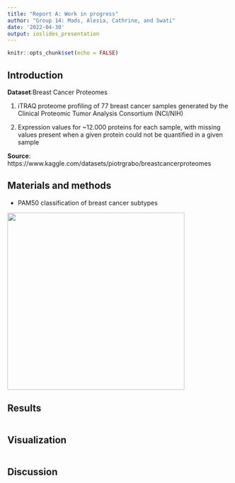 ```yaml
---
title: "Report A: Work in progress"
author: "Group 14: Mads, Alesia, Cathrine, and Swati"
date: '2022-04-30'
output: ioslides_presentation
---
```


```r
knitr::opts_chunk$set(echo = FALSE)
```

## Introduction

**Dataset**:Breast Cancer Proteomes 

1. iTRAQ proteome profiling of 77 breast cancer samples generated by the Clinical Proteomic Tumor Analysis Consortium (NCI/NIH)

2. Expression values for ~12.000 proteins for each sample, with missing values present when a given protein could not be quantified in a given sample

**Source**: https://www.kaggle.com/datasets/piotrgrabo/breastcancerproteomes

## Materials and methods

- PAM50 classification of breast cancer subtypes

![](../results/boxPlotPAM50.png){width=500px, height=400px}

## Results

```r

```

## Visualization

```r

```

## Discussion
```r

```




